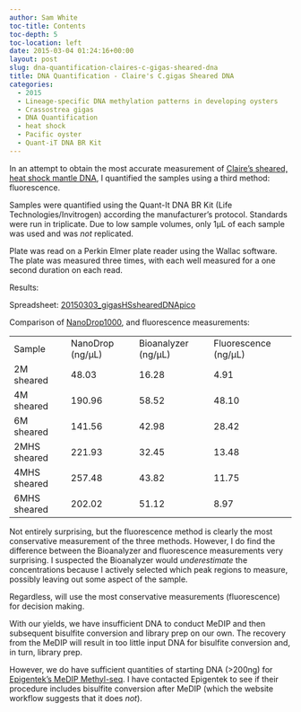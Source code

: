 ```yaml
---
author: Sam White
toc-title: Contents
toc-depth: 5
toc-location: left
date: 2015-03-04 01:24:16+00:00
layout: post
slug: dna-quantification-claires-c-gigas-sheared-dna
title: DNA Quantification - Claire's C.gigas Sheared DNA
categories:
  - 2015
  - Lineage-specific DNA methylation patterns in developing oysters
  - Crassostrea gigas
  - DNA Quantification
  - heat shock
  - Pacific oyster
  - Quant-iT DNA BR Kit
---
```


In an attempt to obtain the most accurate measurement of [Claire's sheared, heat shock mantle DNA](../2015-02-20-bioanalyzer-c-gigas-sheared-dna-from-20140108/index.qmd), I quantified the samples using a third method: fluorescence.

Samples were quantified using the Quant-It DNA BR Kit (Life Technologies/Invitrogen) according the manufacturer's protocol. Standards were run in triplicate. Due to low sample volumes, only 1μL of each sample was used and was _not_ replicated.


Plate was read on a Perkin Elmer plate reader using the Wallac software. The plate was measured three times, with each well measured for a one second duration on each read.



Results:

Spreadsheet: [20150303_gigasHSshearedDNApico](https://docs.google.com/spreadsheets/d/16kRwiOanld9XuC-wfpbiTpcNgnFX_kTgVSoZiy-9ySg/edit?usp=sharing)







Comparison of [NanoDrop1000](../2015-02-27-dna-quantification-claires-sheared-c-gigas-mantle-heat-shock-samples/index.qmd), and fluorescence measurements:

<table >
<tbody >
<tr >

<td >Sample
</td>

<td >NanoDrop (ng/μL)
</td>

<td >Bioanalyzer (ng/μL)
</td>

<td >Fluorescence (ng/μL)
</td>
</tr>
<tr >

<td >2M sheared
</td>

<td >48.03
</td>

<td >16.28
</td>

<td >4.91
</td>
</tr>
<tr >

<td >4M sheared
</td>

<td >190.96
</td>

<td >58.52
</td>

<td >48.10
</td>
</tr>
<tr >

<td >6M sheared
</td>

<td >141.56
</td>

<td >42.98
</td>

<td >28.42
</td>
</tr>
<tr >

<td >2MHS sheared
</td>

<td >221.93
</td>

<td >32.45
</td>

<td >13.48
</td>
</tr>
<tr >

<td >4MHS sheared
</td>

<td >257.48
</td>

<td >43.82
</td>

<td >11.75
</td>
</tr>
<tr >

<td >6MHS sheared
</td>

<td >202.02
</td>

<td >51.12
</td>

<td >8.97
</td>
</tr>
</tbody>
</table>



Not entirely surprising, but the fluorescence method is clearly the most conservative measurement of the three methods. However, I do find the difference between the Bioanalyzer and fluorescence measurements very surprising. I suspected the Bioanalyzer would _underestimate_ the concentrations because I actively selected which peak regions to measure, possibly leaving out some aspect of the sample.

Regardless, will use the most conservative measurements (fluorescence) for decision making.

With our yields, we have insufficient DNA to conduct MeDIP and then subsequent bisulfite conversion and library prep on our own. The recovery from the MeDIP will result in too little input DNA for bisulfite conversion and, in turn, library prep.

However, we do have sufficient quantities of starting DNA (>200ng) for [Epigentek's MeDIP Methyl-seq](https://www.epigentek.com/services/sample-submission-instructions/). I have contacted Epigentek to see if their procedure includes bisulfite conversion after MeDIP (which the website workflow suggests that it does _not_).
